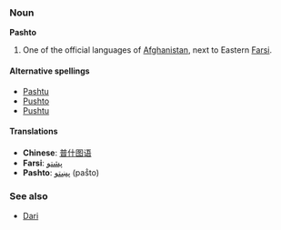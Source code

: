 ===Noun===
'''Pashto'''

# One of the official languages of [[Afghanistan]], next to Eastern [[Farsi]]. 

====Alternative spellings====
*[[Pashtu]]
*[[Pushto]]
*[[Pushtu]]

====Translations====
*'''Chinese''': [[普什图语]]
*'''Farsi''': [[پشتو]]
*'''Pashto''': [[پښتو]] (paṧto)

===See also===
*[[Dari]]
